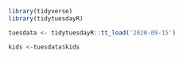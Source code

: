 ```r
library(tidyverse)
library(tidytuesdayR)
```

```r
tuesdata <- tidytuesdayR::tt_load('2020-09-15')
```
```r
kids <-tuesdata$kids
```

